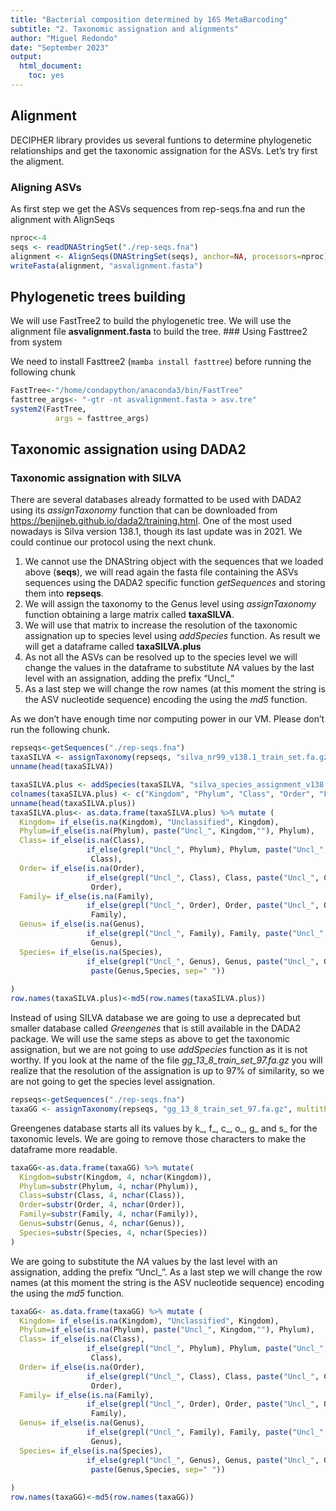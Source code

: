 ```yaml
---
title: "Bacterial composition determined by 16S MetaBarcoding"
subtitle: "2. Taxonomic assignation and alignments"
author: "Miguel Redondo"
date: "September 2023"
output: 
  html_document: 
    toc: yes
---
```


## Alignment

DECIPHER library provides us several funtions to determine phylogenetic relationships and get the taxonomic assignation for the ASVs. Let's try first the aligment.

### Aligning ASVs

As first step we get the ASVs sequences from rep-seqs.fna and run the alignment with AlignSeqs

```r
nproc<-4
seqs <- readDNAStringSet("./rep-seqs.fna")
alignment <- AlignSeqs(DNAStringSet(seqs), anchor=NA, processors=nproc)
writeFasta(alignment, "asvalignment.fasta")
```

## Phylogenetic trees building

We will use FastTree2 to build the phylogenetic tree. We will use the alignment file **asvalignment.fasta** to build the tree. \### Using Fasttree2 from system

We need to install Fasttree2 (`mamba install fasttree`) before running the following chunk

```r
FastTree<-"/home/condapython/anaconda3/bin/FastTree"
fasttree_args<- "-gtr -nt asvalignment.fasta > asv.tre"
system2(FastTree, 
          args = fasttree_args)  
```

## Taxonomic assignation using DADA2

### Taxonomic assignation with SILVA

There are several databases already formatted to be used with DADA2 using its *assignTaxonomy* function that can be downloaded from <https://benjjneb.github.io/dada2/training.html>. One of the most used nowadays is Silva version 138.1, though its last update was in 2021. We could continue our protocol using the next chunk.

1.  We cannot use the DNAString object with the sequences that we loaded above (**seqs**), we will read again the fasta file containing the ASVs sequences using the DADA2 specific function *getSequences* and storing them into **repseqs**.
2.  We will assign the taxonomy to the Genus level using *assignTaxonomy* function obtaining a large matrix called **taxaSILVA**.
3.  We will use that matrix to increase the resolution of the taxonomic assignation up to species level using *addSpecies* function. As result we will get a dataframe called **taxaSILVA.plus**
4.  As not all the ASVs can be resolved up to the species level we will change the values in the dataframe to substitute *NA* values by the last level with an assignation, adding the prefix "Uncl\_"
5.  As a last step we will change the row names (at this moment the string is the ASV nucleotide sequence) encoding the using the *md5* function.

::: {#warning}
As we don't have enough time nor computing power in our VM. Please don't run the following chunk.
:::

```r
repseqs<-getSequences("./rep-seqs.fna")
taxaSILVA <- assignTaxonomy(repseqs, "silva_nr99_v138.1_train_set.fa.gz", multithread=TRUE)
unname(head(taxaSILVA))

taxaSILVA.plus <- addSpecies(taxaSILVA, "silva_species_assignment_v138.1.fa.gz", verbose=TRUE)
colnames(taxaSILVA.plus) <- c("Kingdom", "Phylum", "Class", "Order", "Family", "Genus","Species")
unname(head(taxaSILVA.plus))
taxaSILVA.plus<- as.data.frame(taxaSILVA.plus) %>% mutate (
  Kingdom= if_else(is.na(Kingdom), "Unclassified", Kingdom),
  Phylum=if_else(is.na(Phylum), paste("Uncl_", Kingdom,""), Phylum),
  Class= if_else(is.na(Class), 
                 if_else(grepl("Uncl_", Phylum), Phylum, paste("Uncl_", Phylum,"")), 
                  Class),
  Order= if_else(is.na(Order), 
                 if_else(grepl("Uncl_", Class), Class, paste("Uncl_", Class,"")), 
                  Order),
  Family= if_else(is.na(Family), 
                 if_else(grepl("Uncl_", Order), Order, paste("Uncl_", Order,"")), 
                  Family),
  Genus= if_else(is.na(Genus), 
                 if_else(grepl("Uncl_", Family), Family, paste("Uncl_", Family,"")), 
                  Genus),
  Species= if_else(is.na(Species), 
                 if_else(grepl("Uncl_", Genus), Genus, paste("Uncl_", Genus,"")), 
                  paste(Genus,Species, sep=" "))
  
)
row.names(taxaSILVA.plus)<-md5(row.names(taxaSILVA.plus))

```

Instead of using SILVA database we are going to use a deprecated but smaller database called _Greengenes_ that is still available in the DADA2 package. We will use the same steps as above to get the taxonomic assignation, but we are not going to use _addSpecies_ function as it is not worthy. If you look at the name of the file _gg_13_8_train_set_97.fa.gz_ you will realize that the resolution of the assignation is up to 97% of similarity, so we are not going to get the species level assignation.

```r
repseqs<-getSequences("./rep-seqs.fna")
taxaGG <- assignTaxonomy(repseqs, "gg_13_8_train_set_97.fa.gz", multithread=TRUE)
```

Greengenes database starts all its values by k_, f_, c_, o_, g_ and s_ for the taxonomic levels. We are going to remove those characters to make the dataframe more readable.
```r
taxaGG<-as.data.frame(taxaGG) %>% mutate(
  Kingdom=substr(Kingdom, 4, nchar(Kingdom)),
  Phylum=substr(Phylum, 4, nchar(Phylum)),
  Class=substr(Class, 4, nchar(Class)),
  Order=substr(Order, 4, nchar(Order)),
  Family=substr(Family, 4, nchar(Family)),
  Genus=substr(Genus, 4, nchar(Genus)),
  Species=substr(Species, 4, nchar(Species))
)
```

We are going to substitute the *NA* values by the last level with an assignation, adding the prefix "Uncl\_". As a last step we will change the row names (at this moment the string is the ASV nucleotide sequence) encoding the using the *md5* function.

```r
taxaGG<- as.data.frame(taxaGG) %>% mutate (
  Kingdom= if_else(is.na(Kingdom), "Unclassified", Kingdom),
  Phylum=if_else(is.na(Phylum), paste("Uncl_", Kingdom,""), Phylum),
  Class= if_else(is.na(Class), 
                 if_else(grepl("Uncl_", Phylum), Phylum, paste("Uncl_", Phylum,"")), 
                  Class),
  Order= if_else(is.na(Order), 
                 if_else(grepl("Uncl_", Class), Class, paste("Uncl_", Class,"")), 
                  Order),
  Family= if_else(is.na(Family), 
                 if_else(grepl("Uncl_", Order), Order, paste("Uncl_", Order,"")), 
                  Family),
  Genus= if_else(is.na(Genus), 
                 if_else(grepl("Uncl_", Family), Family, paste("Uncl_", Family,"")), 
                  Genus),
  Species= if_else(is.na(Species), 
                 if_else(grepl("Uncl_", Genus), Genus, paste("Uncl_", Genus,"")), 
                  paste(Genus,Species, sep=" "))
  
)
row.names(taxaGG)<-md5(row.names(taxaGG))
```
